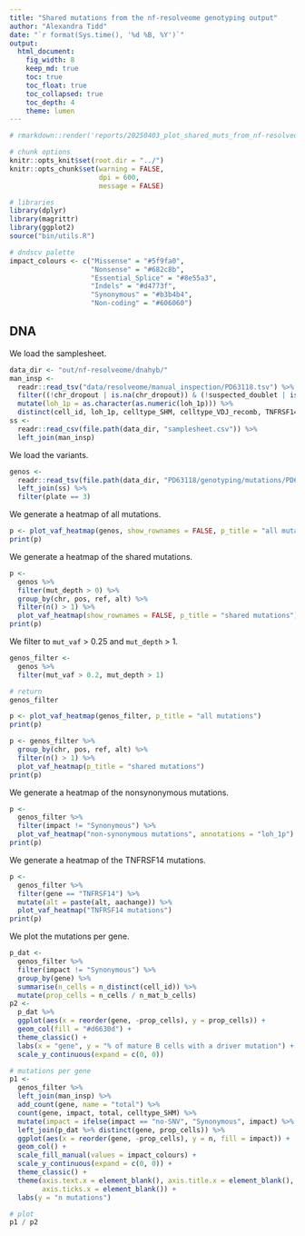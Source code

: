 ```yaml
---
title: "Shared mutations from the nf-resolveome genotyping output"
author: "Alexandra Tidd"
date: "`r format(Sys.time(), '%d %B, %Y')`"
output:
  html_document:
    fig_width: 8
    keep_md: true
    toc: true
    toc_float: true
    toc_collapsed: true
    toc_depth: 4
    theme: lumen
---
```


```r
# rmarkdown::render('reports/20250403_plot_shared_muts_from_nf-resolveome_dnahyb.Rmd', output_file = '20250403_plot_shared_muts_from_nf-resolveome_dnahyb.html', output_dir = 'reports/')

# chunk options
knitr::opts_knit$set(root.dir = "../")
knitr::opts_chunk$set(warning = FALSE,
                      dpi = 600,
                      message = FALSE)

# libraries
library(dplyr)
library(magrittr)
library(ggplot2)
source("bin/utils.R")

# dndscv palette
impact_colours <- c("Missense" = "#5f9fa0",
                    "Nonsense" = "#682c8b",
                    "Essential_Splice" = "#8e55a3",
                    "Indels" = "#d4773f",
                    "Synonymous" = "#b3b4b4",
                    "Non-coding" = "#606060")
```

## DNA

We load the samplesheet.

```r
data_dir <- "out/nf-resolveome/dnahyb/"
man_insp <-
  readr::read_tsv("data/resolveome/manual_inspection/PD63118.tsv") %>%
  filter((!chr_dropout | is.na(chr_dropout)) & (!suspected_doublet | is.na(suspected_doublet))) %>%
  mutate(loh_1p = as.character(as.numeric(loh_1p))) %>%
  distinct(cell_id, loh_1p, celltype_SHM, celltype_VDJ_recomb, TNFRSF14_mut)
ss <-
  readr::read_csv(file.path(data_dir, "samplesheet.csv")) %>%
  left_join(man_insp)
```

We load the variants.

```r
genos <-
  readr::read_tsv(file.path(data_dir, "PD63118/genotyping/mutations/PD63118_annotated_mutations.tsv")) %>%
  left_join(ss) %>%
  filter(plate == 3)
```


We generate a heatmap of all mutations.

```r
p <- plot_vaf_heatmap(genos, show_rownames = FALSE, p_title = "all mutations")
print(p)
```

We generate a heatmap of the shared mutations.

```r
p <-
  genos %>%
  filter(mut_depth > 0) %>%
  group_by(chr, pos, ref, alt) %>%
  filter(n() > 1) %>%
  plot_vaf_heatmap(show_rownames = FALSE, p_title = "shared mutations")
print(p)
```

We filter to `mut_vaf` > 0.25 and `mut_depth` > 1.

```r
genos_filter <-
  genos %>%
  filter(mut_vaf > 0.2, mut_depth > 1)

# return
genos_filter
```

```r
p <- plot_vaf_heatmap(genos_filter, p_title = "all mutations")
print(p)
```

```r
p <- genos_filter %>%
  group_by(chr, pos, ref, alt) %>%
  filter(n() > 1) %>%
  plot_vaf_heatmap(p_title = "shared mutations")
print(p)
```

We generate a heatmap of the nonsynonymous mutations.

```r
p <-
  genos_filter %>%
  filter(impact != "Synonymous") %>%
  plot_vaf_heatmap("non-synonymous mutations", annotations = "loh_1p")
print(p)
```

We generate a heatmap of the TNFRSF14 mutations.

```r
p <-
  genos_filter %>%
  filter(gene == "TNFRSF14") %>%
  mutate(alt = paste(alt, aachange)) %>%
  plot_vaf_heatmap("TNFRSF14 mutations")
print(p)
```

We plot the mutations per gene.

```r
p_dat <-
  genos_filter %>%
  filter(impact != "Synonymous") %>%
  group_by(gene) %>%
  summarise(n_cells = n_distinct(cell_id)) %>%
  mutate(prop_cells = n_cells / n_mat_b_cells)
p2 <-
  p_dat %>%
  ggplot(aes(x = reorder(gene, -prop_cells), y = prop_cells)) +
  geom_col(fill = "#d6630d") +
  theme_classic() +
  labs(x = "gene", y = "% of mature B cells with a driver mutation") +
  scale_y_continuous(expand = c(0, 0))

# mutations per gene
p1 <-
  genos_filter %>%
  left_join(man_insp) %>%
  add_count(gene, name = "total") %>%
  count(gene, impact, total, celltype_SHM) %>%
  mutate(impact = ifelse(impact == "no-SNV", "Synonymous", impact) %>% factor(levels = rev(names(impact_colours)))) %>%
  left_join(p_dat %>% distinct(gene, prop_cells)) %>%
  ggplot(aes(x = reorder(gene, -prop_cells), y = n, fill = impact)) +
  geom_col() +
  scale_fill_manual(values = impact_colours) +
  scale_y_continuous(expand = c(0, 0)) +
  theme_classic() +
  theme(axis.text.x = element_blank(), axis.title.x = element_blank(),
        axis.ticks.x = element_blank()) +
  labs(y = "n mutations")

# plot
p1 / p2
```